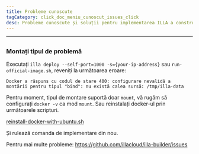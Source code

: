 ```yaml
---
title: Probleme cunoscute
tagCategory: click_doc_meniu_cunoscut_issues_click
desc: Probleme cunoscute și soluții pentru implementarea ILLA a constructorului.
---
```


* * *

## <Heading hidden>Probleme cunoscute</Heading>

### Montați tipul de problemă

Executați `illa deploy --self-port=1000 -s={your-ip-address}` sau `run-official-image.sh`, reveniți la următoarea eroare:

`Docker a răspuns cu codul de stare 400: configurare nevalidă a montării pentru tipul "bind": nu există calea sursă: /tmp/illa-data`

Pentru moment, tipul de montare suportă doar `mount`, vă rugăm să configurați `docker -v` ca mod `mount`. Sau reinstalați docker-ul prin următoarele scripturi.

[reinstall-docker-with-ubuntu.sh](https://github.com/illacloud/deploy-illa-manually/blob/main/utils/reinstall-docker-with-ubuntu.sh)

Și rulează comanda de implementare din nou.

Pentru mai multe probleme: https://github.com/illacloud/illa-builder/issues
